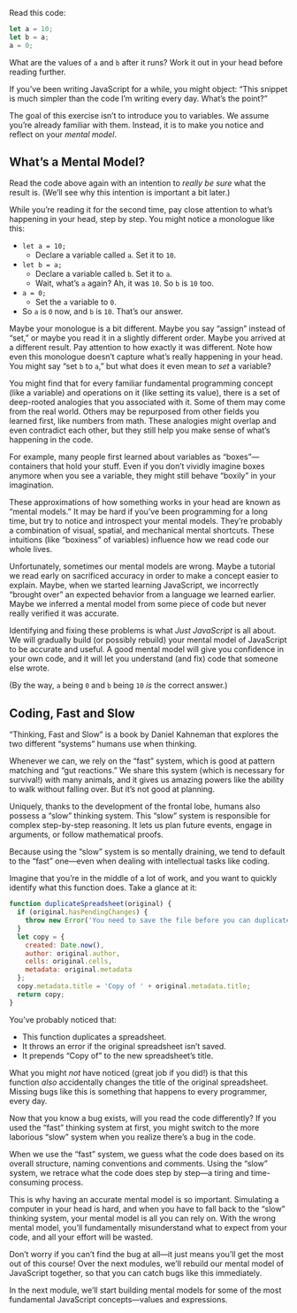 Read this code:

```js
let a = 10;
let b = a;
a = 0;
```

What are the values of `a` and `b` after it runs? Work it out in your head before reading further.

If you’ve been writing JavaScript for a while, you might object: “This snippet is much simpler than the code I’m writing every day. What’s the point?”

The goal of this exercise isn’t to introduce you to variables. We assume you’re already familiar with them. Instead, it is to make you notice and reflect on your *mental model*.

## What’s a Mental Model?

Read the code above again with an intention to *really be sure* what the result is. (We’ll see why this intention is important a bit later.)

While you’re reading it for the second time, pay close attention to what’s happening in your head, step by step. You might notice a monologue like this:

<span id="continue" />

- `let a = 10;`
  - Declare a variable called `a`. Set it to `10`.
- `let b = a;`
  - Declare a variable called `b`. Set it to `a`.
  - Wait, what’s `a` again? Ah, it was `10`. So `b` is `10` too.
- `a = 0;`
  - Set the `a` variable to `0`.
- So `a` is `0` now, and `b` is `10`. That’s our answer.

Maybe your monologue is a bit different. Maybe you say “assign” instead of “set,” or maybe you read it in a slightly different order. Maybe you arrived at a different result. Pay attention to how exactly it was different. Note how even this monologue doesn’t capture what’s really happening in your head. You might say “set `b` to `a`,” but what does it even mean to *set* a variable?

You might find that for every familiar fundamental programming concept (like a variable) and operations on it (like setting its value), there is a set of deep-rooted analogies that you associated with it. Some of them may come from the real world. Others may be repurposed from other fields you learned first, like numbers from math. These analogies might overlap and even contradict each other, but they still help you make sense of what’s happening in the code.

For example, many people first learned about variables as “boxes”—containers that hold your stuff. Even if you don’t vividly imagine boxes anymore when you see a variable, they might still behave “boxily” in your imagination.

These approximations of how something works in your head are known as “mental models.” It may be hard if you’ve been programming for a long time, but try to notice and introspect your mental models. They’re probably a combination of visual, spatial, and mechanical mental shortcuts. These intuitions (like “boxiness” of variables) influence how we read code our whole lives.

Unfortunately, sometimes our mental models are wrong. Maybe a tutorial we read early on sacrificed accuracy in order to make a concept easier to explain. Maybe, when we started learning JavaScript, we incorrectly “brought over” an expected behavior from a language we learned earlier. Maybe we inferred a mental model from some piece of code but never really verified it was accurate.

Identifying and fixing these problems is what *Just JavaScript* is all about. We will gradually build (or possibly rebuild) your mental model of JavaScript to be accurate and useful. A good mental model will give you confidence in your own code, and it will let you understand (and fix) code that someone else wrote.

(By the way, `a` being `0` and `b` being `10` _is_ the correct answer.)

## Coding, Fast and Slow

“Thinking, Fast and Slow” is a book by Daniel Kahneman that explores the two different “systems” humans use when thinking.

Whenever we can, we rely on the “fast” system, which is good at pattern matching and “gut reactions.” We share this system (which is necessary for survival!) with many animals, and it gives us amazing powers like the ability to walk without falling over. But it’s not good at planning.

Uniquely, thanks to the development of the frontal lobe, humans also possess a “slow” thinking system. This “slow” system is responsible for complex step-by-step reasoning. It lets us plan future events, engage in arguments, or follow mathematical proofs.

Because using the “slow” system is so mentally draining, we tend to default to the “fast” one—even when dealing with intellectual tasks like coding.

Imagine that you’re in the middle of a lot of work, and you want to quickly identify what this function does. Take a glance at it:

```javascript
function duplicateSpreadsheet(original) {
  if (original.hasPendingChanges) {
    throw new Error('You need to save the file before you can duplicate it.');
  }
  let copy = {
    created: Date.now(),
    author: original.author,
    cells: original.cells,
    metadata: original.metadata
  };
  copy.metadata.title = 'Copy of ' + original.metadata.title;
  return copy;
}
```

You’ve probably noticed that:

- This function duplicates a spreadsheet.
- It throws an error if the original spreadsheet isn’t saved.
- It prepends “Copy of” to the new spreadsheet’s title.

What you might *not* have noticed (great job if you did!) is that this function *also* accidentally changes the title of the original spreadsheet. Missing bugs like this is something that happens to every programmer, every day.

Now that you know a bug exists, will you read the code differently? If you used the “fast” thinking system at first, you might switch to the more laborious “slow” system when you realize there’s a bug in the code.

When we use the “fast” system, we guess what the code does based on its overall structure, naming conventions and comments. Using the “slow” system, we retrace what the code does step by step—a tiring and time-consuming process.

This is why having an accurate mental model is so important. Simulating a computer in your head is hard, and when you have to fall back to the “slow” thinking system, your mental model is all you can rely on. With the wrong mental model, you’ll fundamentally misunderstand what to expect from your code, and all your effort will be wasted.

Don’t worry if you can’t find the bug at all—it just means you’ll get the most out of this course! Over the next modules, we’ll rebuild our mental model of JavaScript together, so that you can catch bugs like this immediately.

In the next module, we’ll start building mental models for some of the most fundamental JavaScript concepts—values and expressions.
